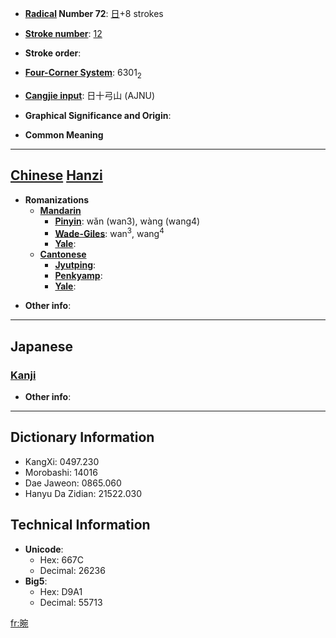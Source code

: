 * '''[[Wiktionary:Chinese radical index| Radical]] Number 72''': [[Wiktionary:Chinese radical index 日|日]]+8 strokes

* '''[[Wiktionary:Chinese total strokes index|Stroke number]]''': [[Wiktionary:Chinese total strokes index 12|12]]

* '''Stroke order''': 

* '''[[Wiktionary:Chinese four corner index|Four-Corner System]]''': 6301<sub>2</sub>

* '''[[Wiktionary:Chinese Cangjie index|Cangjie input]]''': 日十弓山 (AJNU)

* '''Graphical Significance and Origin''': 

* '''Common Meaning'''

----

== [[Chinese]] [[Hanzi]] ==

* '''Romanizations'''
** '''[[Mandarin]]'''
*** '''[[Pinyin]]''': wǎn (wan3), wàng (wang4)
*** '''[[Wade-Giles]]''': wan<sup>3</sup>, wang<sup>4</sup>
*** '''[[Yale]]''': 
** '''[[Cantonese]]'''
*** '''[[Jyutping]]''':
*** '''[[Penkyamp]]''': 
*** '''[[Yale]]''': 

* '''Other info''': 

----

==Japanese==
===[[Kanji]]===
{{kanji|on readings=[[えん]] (en), [[おん]] (on)|kun readings=}}

* '''Other info''':  

----

== Dictionary Information ==

* KangXi: 0497.230
* Morobashi: 14016
* Dae Jaweon: 0865.060
* Hanyu Da Zidian: 21522.030

== Technical Information ==

* '''Unicode''':
** Hex: 667C
** Decimal: 26236
* '''Big5''':
** Hex: D9A1
** Decimal: 55713

[[fr:晼]]